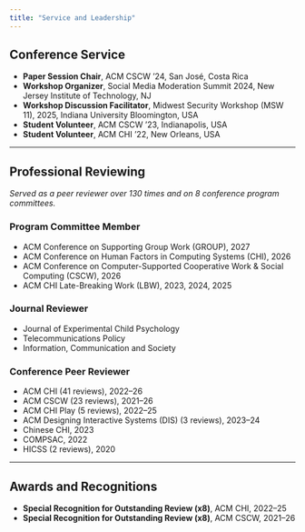 ```yaml
---
title: "Service and Leadership"
---
```


## Conference Service
- **Paper Session Chair**, ACM CSCW '24, San José, Costa Rica
- **Workshop Organizer**, Social Media Moderation Summit 2024, New Jersey Institute of Technology, NJ
- **Workshop Discussion Facilitator**, Midwest Security Workshop (MSW 11), 2025, Indiana University Bloomington, USA
- **Student Volunteer**, ACM CSCW '23, Indianapolis, USA
- **Student Volunteer**, ACM CHI '22, New Orleans, USA

---

## Professional Reviewing
*Served as a peer reviewer over 130 times and on 8 conference program committees.*

### Program Committee Member
- ACM Conference on Supporting Group Work (GROUP), 2027
- ACM Conference on Human Factors in Computing Systems (CHI), 2026
- ACM Conference on Computer-Supported Cooperative Work & Social Computing (CSCW), 2026
- ACM CHI Late-Breaking Work (LBW), 2023, 2024, 2025

### Journal Reviewer
- Journal of Experimental Child Psychology
- Telecommunications Policy
- Information, Communication and Society

### Conference Peer Reviewer
- ACM CHI (41 reviews), 2022–26
- ACM CSCW (23 reviews), 2021–26
- ACM CHI Play (5 reviews), 2022–25
- ACM Designing Interactive Systems (DIS) (3 reviews), 2023–24
- Chinese CHI, 2023
- COMPSAC, 2022
- HICSS (2 reviews), 2020

---

## Awards and Recognitions
- **Special Recognition for Outstanding Review (x8)**, ACM CHI, 2022–25
- **Special Recognition for Outstanding Review (x8)**, ACM CSCW, 2021–26